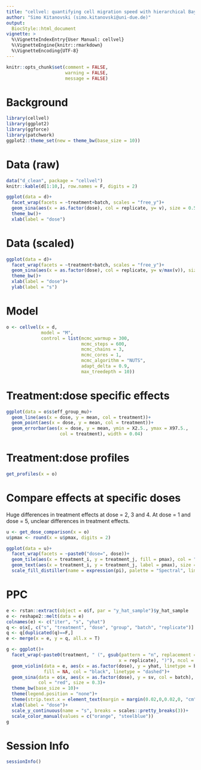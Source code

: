 ```yaml
---
title: "cellvel: quantifying cell migration speed with hierarchical Bayesian models"
author: "Simo Kitanovski (simo.kitanovski@uni-due.de)"
output:
  BiocStyle::html_document
vignette: >
  %\VignetteIndexEntry{User Manual: cellvel}
  %\VignetteEngine{knitr::rmarkdown}
  %\VignetteEncoding{UTF-8}
---
```



```r
knitr::opts_chunk$set(comment = FALSE, 
                      warning = FALSE, 
                      message = FALSE)
```


# Background

```r
library(cellvel)
library(ggplot2)
library(ggforce)
library(patchwork)
ggplot2::theme_set(new = theme_bw(base_size = 10))
```


# Data (raw)

```r
data("d_clean", package = "cellvel")
knitr::kable(d[1:10,], row.names = F, digits = 2)
```

```r
ggplot(data = d)+
  facet_wrap(facets = ~treatment+batch, scales = "free_y")+
  geom_sina(aes(x = as.factor(dose), col = replicate, y= v), size = 0.5)+
  theme_bw()+
  xlab(label = "dose")
```


# Data (scaled)

```r
ggplot(data = d)+
  facet_wrap(facets = ~treatment+batch, scales = "free_y")+
  geom_sina(aes(x = as.factor(dose), col = replicate, y= v/max(v)), size = 0.5)+
  theme_bw()+
  xlab(label = "dose")+
  ylab(label = "s")
```


# Model

```r
o <- cellvel(x = d,
             model = "M",
             control = list(mcmc_warmup = 300,
                            mcmc_steps = 600,
                            mcmc_chains = 3,
                            mcmc_cores = 1,
                            mcmc_algorithm = "NUTS",
                            adapt_delta = 0.9,
                            max_treedepth = 10))
```


# Treatment:dose specific effects

```r
ggplot(data = o$s$eff_group_mu)+
  geom_line(aes(x = dose, y = mean, col = treatment))+
  geom_point(aes(x = dose, y = mean, col = treatment))+
  geom_errorbar(aes(x = dose, y = mean, ymin = X2.5., ymax = X97.5., 
                    col = treatment), width = 0.04)
```



# Treatment:dose profiles

```r
get_profiles(x = o)
```




# Compare effects at specific doses
Huge differences in treatment effects at dose = 2, 3 and 4. At dose = 1 and 
dose = 5, unclear differences in treatment effects.

```r
u <- get_dose_comparison(x = o)
u$pmax <- round(x = u$pmax, digits = 2)

ggplot(data = u)+
  facet_wrap(facets = ~paste0("dose=", dose))+
  geom_tile(aes(x = treatment_i, y = treatment_j, fill = pmax), col = "white")+
  geom_text(aes(x = treatment_i, y = treatment_j, label = pmax), size = 3, col = "black")+
  scale_fill_distiller(name = expression(pi), palette = "Spectral", limits = c(0, 1))
```




# PPC

```r
e <- rstan::extract(object = o$f, par = "y_hat_sample")$y_hat_sample
e <- reshape2::melt(data = e)
colnames(e) <- c("iter", "s", "yhat")
q <- o$x[, c("s", "treatment", "dose", "group", "batch", "replicate")]
q <- q[duplicated(q)==F,]
e <- merge(x = e, y = q, all.x = T)

g <- ggplot()+
  facet_wrap(~paste0(treatment, " (", gsub(pattern = "n", replacement = '', 
                                          x = replicate), ")"), ncol = 3, scales = "free")+
  geom_violin(data = e, aes(x = as.factor(dose), y = yhat, linetype = batch), 
              fill = NA, col = "black", linetype = "dashed")+
  geom_sina(data = o$x, aes(x = as.factor(dose), y = sv, col = batch), 
            col = "red", size = 0.3)+
  theme_bw(base_size = 10)+
  theme(legend.position = "none")+
  theme(strip.text.x = element_text(margin = margin(0.02,0,0.02,0, "cm")))+
  xlab(label = "dose")+
  scale_y_continuous(name = "s", breaks = scales::pretty_breaks(3))+
  scale_color_manual(values = c("orange", "steelblue"))
g
```



# Session Info

```r
sessionInfo()
```

